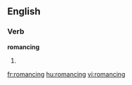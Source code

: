 ==English==

===Verb===
'''romancing'''

# {{present participle of|[[romance]]}}

[[fr:romancing]]
[[hu:romancing]]
[[vi:romancing]]